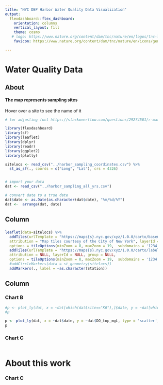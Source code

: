 ---
title: "NYC DEP Harbor Water Quality Data Visualization"
output: 
  flexdashboard::flex_dashboard:
    orientation: columns
    vertical_layout: fill
    theme: cosmo
   # logo: https://www.nature.org/content/dam/tnc/nature/en/logos/tnc-logo-white.svg
    favicon: https://www.nature.org/content/dam/tnc/nature/en/icons/general-icons/icon_nature_favicon.ico

---


Water Quality Data
===================================== 

About {.sidebar}
-------------------------------------
#### The map represents sampling sites
Hover over a site to see the name of it

```{r setup, include=FALSE}
# for adjusting font https://stackoverflow.com/questions/29274501/r-markdown-changing-font-size-and-font-type-in-html-output

library(flexdashboard)
library(sf)
library(leaflet)
library(dplyr)
library(readr)
library(ggplot2)
library(plotly)

sitelocs <- read_csv("../harbor_sampling_coordinates.csv") %>% 
  st_as_sf(., coords = c("Long", "Lat"), crs = 4326)


# import your data 
dat <- read_csv("../harbor_sampling_all_yrs.csv")

# convert date to a true date 
dat$date <- as.Date(as.character(dat$date), "%m/%d/%Y")
dat <-  arrange(dat, date)

```

Column {data-width=300}
-----------------------------------------------------------------------

### 

```{r}
leaflet(data=sitelocs) %>% 
  addTiles(urlTemplate = "https://maps{s}.nyc.gov/xyz/1.0.0/carto/basemap/{z}/{x}/{y}.jpg",
  attribution = "Map tiles courtesy of the City of New York", layerId = NULL, group = NULL,
  options = tileOptions(minZoom = 8, maxZoom = 19,  subdomains = '1234',)) %>%
  addTiles(urlTemplate = "https://maps{s}.nyc.gov/xyz/1.0.0/carto/label/{z}/{x}/{y}.png8",
  attribution = NULL, layerId = NULL, group = NULL,
  options = tileOptions(minZoom = 8, maxZoom = 19,  subdomains = '1234',)) %>%
  #addCircleMarkers(data = st_geometry(sitelocs))
  addMarkers(., label = ~as.character(Station))

```

Column {data-width=350}
-----------------------------------------------------------------------

### Chart B

```{r}
#p <- plot_ly(dat, x = ~dat[which(dat$site=="K6"),]$date, y = ~dat[which(dat$site=="K6"),]$DO_top_mgL, type = 'scatter', mode = 'lines', color)
#p

p <- plot_ly(dat, x = ~dat$date, y = ~dat$DO_top_mgL, type = 'scatter', mode = 'lines', split = dat$site)
p

```

### Chart C

```{r}

```

About this work
=====================================

### Chart C

```{r}

```
